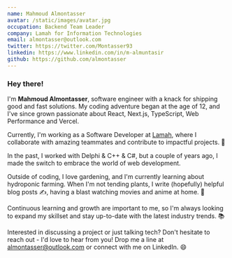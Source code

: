 ```yaml
---
name: Mahmoud Almontasser
avatar: /static/images/avatar.jpg
occupation: Backend Team Leader
company: Lamah for Information Technologies
email: almontasser@outlook.com
twitter: https://twitter.com/Montasser93
linkedin: https://www.linkedin.com/in/m-almuntasir
github: https://github.com/almontasser
---
```


### Hey there!

I'm <strong>Mahmoud Almontasser</strong>, software engineer with a knack for shipping good and fast solutions. My coding adventure began at the age of 12, and I've since grown passionate about React, Next.js, TypeScript, Web Performance and Vercel.

Currently, I'm working as a Software Developer at [Lamah](https://lamah.com.com?utm_source=almontasser.ly), where I collaborate with amazing teammates and contribute to impactful projects. 🚀

In the past, I worked with Delphi & C++ & C#, but a couple of years ago, I made the switch to embrace the world of web development.

Outside of coding, I love gardening, and I'm currently learning about hydroponic farming. When I'm not tending plants, I write (hopefully) helpful blog posts ✍️, having a blast watching movies and anime at home. 🍿

Continuous learning and growth are important to me, so I'm always looking to expand my skillset and stay up-to-date with the latest industry trends. 📚

Interested in discussing a project or just talking tech? Don't hesitate to reach out - I'd love to hear from you! Drop me a line at almontasser@outlook.com or connect with me on LinkedIn. 😄
